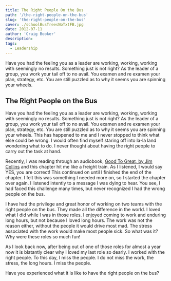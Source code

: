```yaml
---
title: The Right People On the Bus
path: '/the-right-people-on-the-bus'
slug: 'the-right-people-on-the-bus'
cover: ./schoolBusTreesNoTxtFB.jpg
date: 2012-07-11
author: 'Craig Booker'
description:
tags:
  - Leadership
---
```


Have you had the feeling you as a leader are working, working, working with seemingly no results. Something just is not right? As the leader of a group, you work your tail off to no avail. You examen and re examen your plan, strategy, etc. You are still puzzled as to why it seems you are spinning your wheels.

## The Right People on the Bus

Have you had the feeling you as a leader are working, working, working with seemingly no results. Something just is not right? As the leader of a group, you work your tail off to no avail. You examen and re examen your plan, strategy, etc. You are still puzzled as to why it seems you are spinning your wheels. This has happened to me and I never stopped to think what else could be wrong. I would often find myself staring off into la-la land wondering what to do. I never thought about having the right people to carry out the task at hand.

Recently, I was reading through an audiobook, [Good To Great, by Jim Collins](https://www.amazon.com/Good-Great-Some-Companies-Others-ebook/dp/B0058DRUV6) and this chapter hit me like a freight train. As I listened, I would say YES, you are correct! This continued on until I finished the end of the chapter. I felt this was something I needed more on, so I started the chapter over again. I listened intently to a message I was dying to hear. You see, I had faced this challenge many times, but never recognized I had the wrong people on the bus.

I have had the privilege and great honor of working on two teams with the right people on the bus. They made all the difference in the world. I loved what I did while I was in those roles. I enjoyed coming to work and enduring long hours, but not because I loved long hours. The work was not the reason either, without the people it would drive most mad. The stress associated with the work would make most people sick. So what was it? Why were these roles so much fun!

As I look back now, after being out of one of those roles for almost a year now it is blatantly clear why I loved my last role so dearly. I worked with the right people. To this day, I miss the people. I do not miss the work, the stress, the long hours. I miss the people.

Have you experienced what it is like to have the right people on the bus?
